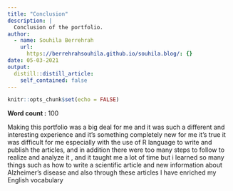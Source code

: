 ```yaml
---
title: "Conclusion"
description: |
  Conclusion of the portfolio.
author:
  - name: Souhila Berrehrah
    url:
      https://berrehrahsouhila.github.io/souhila.blog/: {}
date: 05-03-2021
output:
  distill::distill_article:
    self_contained: false
---
```


```r
knitr::opts_chunk$set(echo = FALSE)
```

**Word count :** 100


Making this portfolio was a big deal for me and it was such a different and interesting experience and it's something completely new for me it's true it was difficult for me especially with the use of R language to write and publish the articles, and in addition there were too many steps to follow to realize and analyze it , and it taught me a lot of time but i learned so many things such as how to write a scientific article and new information about Alzheimer's disease and also through these articles I have enriched my English vocabulary

